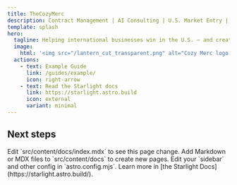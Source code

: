 ```yaml
---
title: TheCozyMerc
description: Contract Management | AI Consulting | U.S. Market Entry | Marketing Funnels
template: splash
hero:
  tagline: Helping international businesses win in the U.S. — and creating global pathways for American startups and investors to expand abroad with GTM strategy, contract expertise, AI solutions, and high-converting marketing funnels.
  image:
    html: '<img src="/lantern_cut_transparent.png" alt="Cozy Merc logo (lantern mark)" width="300" height="300" style="width:520px;max-width:100%;height:auto;border-radius:16px;" />'
  actions:
    - text: Example Guide
      link: /guides/example/
      icon: right-arrow
    - text: Read the Starlight docs
      link: https://starlight.astro.build
      icon: external
      variant: minimal
---
```



## Next steps

<CardGrid stagger>
	<Card title="Update content" icon="pencil">
		Edit `src/content/docs/index.mdx` to see this page change.
	</Card>
	<Card title="Add new content" icon="add-document">
		Add Markdown or MDX files to `src/content/docs` to create new pages.
	</Card>
	<Card title="Configure your site" icon="setting">
		Edit your `sidebar` and other config in `astro.config.mjs`.
	</Card>
	<Card title="Read the docs" icon="open-book">
		Learn more in [the Starlight Docs](https://starlight.astro.build/).
	</Card>
</CardGrid>

